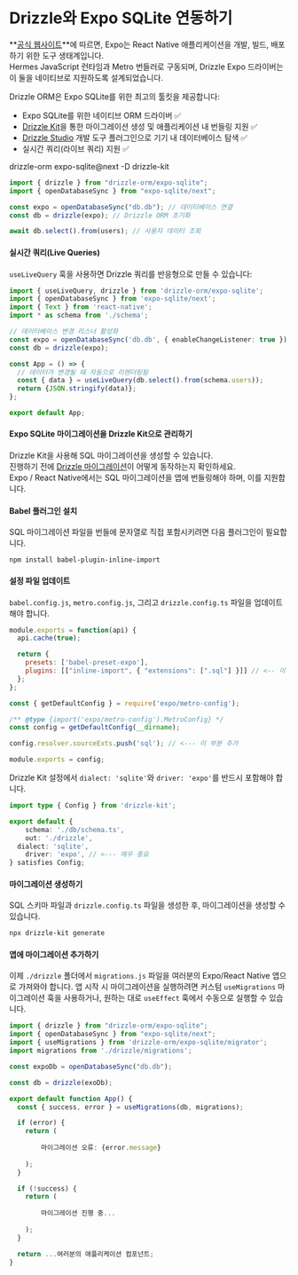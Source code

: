 
# Drizzle와 Expo SQLite 연동하기

**[공식 웹사이트](https://expo.dev/)**에 따르면, Expo는 React Native 애플리케이션을 개발, 빌드, 배포하기 위한 도구 생태계입니다.  
Hermes JavaScript 런타임과 Metro 번들러로 구동되며, Drizzle Expo 드라이버는 이 둘을 네이티브로 지원하도록 설계되었습니다.

Drizzle ORM은 Expo SQLite를 위한 최고의 툴킷을 제공합니다:
- Expo SQLite를 위한 네이티브 ORM 드라이버 ✅
- [Drizzle Kit](/docs/kit-overview)을 통한 마이그레이션 생성 및 애플리케이션 내 번들링 지원 ✅
- [Drizzle Studio](https://github.com/drizzle-team/drizzle-studio-expo) 개발 도구 플러그인으로 기기 내 데이터베이스 탐색 ✅
- 실시간 쿼리(라이브 쿼리) 지원 ✅

<Npm>
drizzle-orm expo-sqlite@next
-D drizzle-kit 
</Npm>

```ts
import { drizzle } from "drizzle-orm/expo-sqlite";
import { openDatabaseSync } from "expo-sqlite/next";

const expo = openDatabaseSync("db.db"); // 데이터베이스 연결
const db = drizzle(expo); // Drizzle ORM 초기화

await db.select().from(users); // 사용자 데이터 조회
```


#### 실시간 쿼리(Live Queries)

`useLiveQuery` 훅을 사용하면 Drizzle 쿼리를 반응형으로 만들 수 있습니다:
```ts
import { useLiveQuery, drizzle } from 'drizzle-orm/expo-sqlite';
import { openDatabaseSync } from 'expo-sqlite/next';
import { Text } from 'react-native';
import * as schema from './schema';

// 데이터베이스 변경 리스너 활성화
const expo = openDatabaseSync('db.db', { enableChangeListener: true });
const db = drizzle(expo);

const App = () => {
  // 데이터가 변경될 때 자동으로 리렌더링됨
  const { data } = useLiveQuery(db.select().from(schema.users));
  return {JSON.stringify(data)};
};

export default App;
```


#### Expo SQLite 마이그레이션을 Drizzle Kit으로 관리하기

Drizzle Kit을 사용해 SQL 마이그레이션을 생성할 수 있습니다.  
진행하기 전에 [Drizzle 마이그레이션](/docs/kit-overview)이 어떻게 동작하는지 확인하세요.  
Expo / React Native에서는 SQL 마이그레이션을 앱에 번들링해야 하며, 이를 지원합니다.  

<Steps>


#### Babel 플러그인 설치

SQL 마이그레이션 파일을 번들에 문자열로 직접 포함시키려면 다음 플러그인이 필요합니다.

```shell
npm install babel-plugin-inline-import
```


#### 설정 파일 업데이트

`babel.config.js`, `metro.config.js`, 그리고 `drizzle.config.ts` 파일을 업데이트해야 합니다.

```js filename='babel.config.js'
module.exports = function(api) {
  api.cache(true);

  return {
    presets: ['babel-preset-expo'],
    plugins: [["inline-import", { "extensions": [".sql"] }]] // <-- 이 부분 추가
  };
};
```

```js filename="metro.config.js"
const { getDefaultConfig } = require('expo/metro-config');

/** @type {import('expo/metro-config').MetroConfig} */
const config = getDefaultConfig(__dirname);

config.resolver.sourceExts.push('sql'); // <--- 이 부분 추가

module.exports = config;
```

Drizzle Kit 설정에서 `dialect: 'sqlite'`와 `driver: 'expo'`를 반드시 포함해야 합니다.

```ts filename="drizzle.config.ts"
import type { Config } from 'drizzle-kit';

export default {
	schema: './db/schema.ts',
	out: './drizzle',
  dialect: 'sqlite',
	driver: 'expo', // <--- 매우 중요
} satisfies Config;
```


#### 마이그레이션 생성하기

SQL 스키마 파일과 `drizzle.config.ts` 파일을 생성한 후, 마이그레이션을 생성할 수 있습니다.

```bash
npx drizzle-kit generate
```


#### 앱에 마이그레이션 추가하기

이제 `./drizzle` 폴더에서 `migrations.js` 파일을 여러분의 Expo/React Native 앱으로 가져와야 합니다. 
앱 시작 시 마이그레이션을 실행하려면 커스텀 `useMigrations` 마이그레이션 훅을 사용하거나, 원하는 대로 `useEffect` 훅에서 수동으로 실행할 수 있습니다.

```ts filename="App.tsx"
import { drizzle } from "drizzle-orm/expo-sqlite";
import { openDatabaseSync } from "expo-sqlite/next";
import { useMigrations } from 'drizzle-orm/expo-sqlite/migrator';
import migrations from './drizzle/migrations';

const expoDb = openDatabaseSync("db.db");

const db = drizzle(exoDb);

export default function App() {
  const { success, error } = useMigrations(db, migrations);

  if (error) {
    return (
      
        마이그레이션 오류: {error.message}
      
    );
  }

  if (!success) {
    return (
      
        마이그레이션 진행 중...
      
    );
  }

  return ...여러분의 애플리케이션 컴포넌트;
}
```
</Steps>

